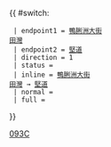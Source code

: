 {{ #switch: {{{format|}}}
  | endpoint1 = [[鴨脷洲大街巴士總站|鴨脷洲大街]]<BR>[[田灣邨公共運輸交匯處|田灣]]
  | endpoint2 = [[堅道]]
  | direction = 1
  | status = {{HK Bus Status|M}}
  | inline = [[鴨脷洲大街巴士總站|鴨脷洲大街]]<BR>[[田灣邨公共運輸交匯處|田灣]] → [[堅道]]
  | normal =
  | full =
}}<noinclude>[[Category:城巴路線模板|093C]]</noinclude>